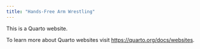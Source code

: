 ```yaml
---
title: "Hands-Free Arm Wrestling"
---
```


This is a Quarto website.

To learn more about Quarto websites visit <https://quarto.org/docs/websites>.
